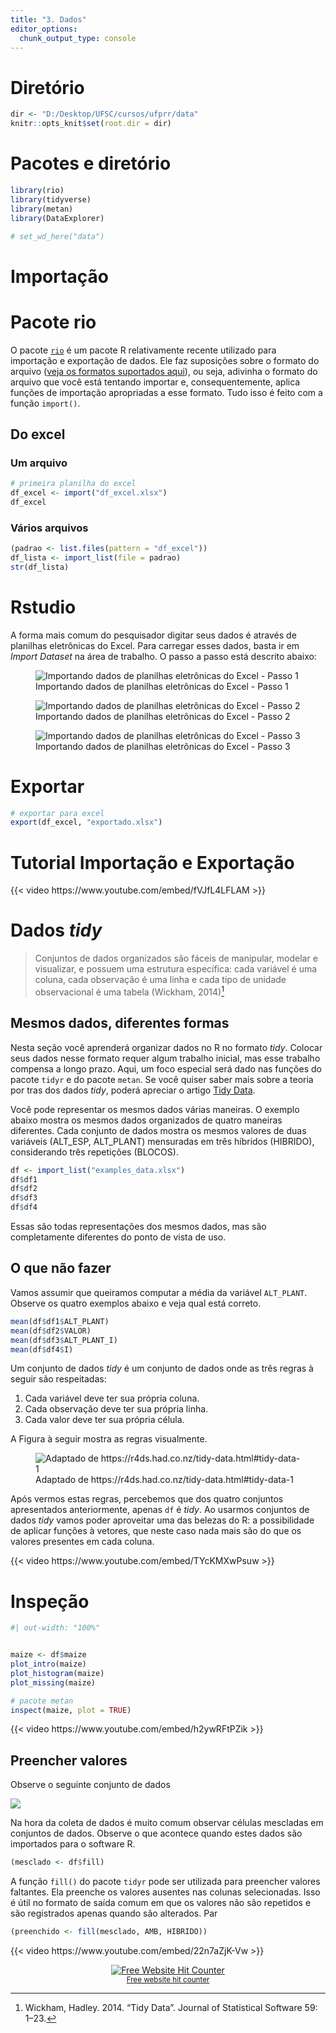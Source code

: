 ```yaml
---
title: "3. Dados"
editor_options: 
  chunk_output_type: console
---
```



# Diretório

```r
dir <- "D:/Desktop/UFSC/cursos/ufprr/data"
knitr::opts_knit$set(root.dir = dir)
```

# Pacotes e diretório

```r
library(rio)
library(tidyverse)
library(metan)
library(DataExplorer)

# set_wd_here("data")
```


# Importação
# Pacote rio

O pacote [`rio`](https://cran.r-project.org/web/packages/rio/index.html) é um pacote R relativamente recente utilizado para importação e exportação de dados. Ele faz suposições sobre o formato do arquivo ([veja os formatos suportados aqui](https://www.rdocumentation.org/packages/rio/versions/0.5.29)), ou seja, adivinha o formato do arquivo que você está tentando importar e, consequentemente, aplica funções de importação apropriadas a esse formato. Tudo isso é feito com a função `import()`.

## Do excel

### Um arquivo

```r
# primeira planilha do excel
df_excel <- import("df_excel.xlsx")
df_excel


```

### Vários arquivos

```r
(padrao <- list.files(pattern = "df_excel"))
df_lista <- import_list(file = padrao)
str(df_lista)

```


# Rstudio

A forma mais comum do pesquisador digitar seus dados é através de planilhas eletrônicas do Excel. Para carregar esses dados, basta ir em *Import Dataset* na área de trabalho. O passo a passo está descrito abaixo:

![Importando dados de planilhas eletrônicas do Excel - Passo 1](figs/Import.png)

![Importando dados de planilhas eletrônicas do Excel - Passo 2](figs/Import1.png)

![Importando dados de planilhas eletrônicas do Excel - Passo 3](figs/Import2.png)



# Exportar

```r
# exportar para excel
export(df_excel, "exportado.xlsx")

```

# Tutorial Importação e Exportação

{{< video https://www.youtube.com/embed/fVJfL4LFLAM >}}


# Dados *tidy*

> Conjuntos de dados organizados são fáceis de manipular, modelar e visualizar, e possuem uma estrutura específica: cada variável é uma coluna, cada observação é uma linha e cada tipo de unidade observacional é uma tabela (Wickham, 2014)[^1]

[^1]: Wickham, Hadley. 2014. "Tidy Data". Journal of Statistical Software 59: 1--23.

## Mesmos dados, diferentes formas

Nesta seção você aprenderá organizar dados no R no formato *tidy*. Colocar seus dados nesse formato requer algum trabalho inicial, mas esse trabalho compensa a longo prazo. Aqui, um foco especial será dado nas funções do pacote `tidyr` e do pacote `metan`. Se você quiser saber mais sobre a teoria por tras dos dados *tidy*, poderá apreciar o artigo [Tidy Data](https://www.jstatsoft.org/article/view/v059i10).

Você pode representar os mesmos dados várias maneiras. O exemplo abaixo mostra os mesmos dados organizados de quatro maneiras diferentes. Cada conjunto de dados mostra os mesmos valores de duas variáveis (ALT_ESP, ALT_PLANT) mensuradas em três híbridos (HIBRIDO), considerando três repetições (BLOCOS).

```r
df <- import_list("examples_data.xlsx")
df$df1
df$df2
df$df3
df$df4
```


Essas são todas representações dos mesmos dados, mas são completamente diferentes do ponto de vista de uso.

::: callout-warning
## O que não fazer

Vamos assumir que queiramos computar a média da variável `ALT_PLANT`. Observe os quatro exemplos abaixo e veja qual está correto.

```r
mean(df$df1$ALT_PLANT)
mean(df$df2$VALOR)
mean(df$df3$ALT_PLANT_I)
mean(df$df4$I)
```
:::

Um conjunto de dados *tidy* é um conjunto de dados onde as três regras à seguir são respeitadas:

1.  Cada variável deve ter sua própria coluna.
2.  Cada observação deve ter sua própria linha.
3.  Cada valor deve ter sua própria célula.

A Figura à seguir mostra as regras visualmente.

![Adaptado de https://r4ds.had.co.nz/tidy-data.html#tidy-data-1](figs/tidy.png)

Após vermos estas regras, percebemos que dos quatro conjuntos apresentados anteriormente, apenas `df` é *tidy*. Ao usarmos conjuntos de dados *tidy* vamos poder aproveitar uma das belezas do R: a possibilidade de aplicar funções à vetores, que neste caso nada mais são do que os valores presentes em cada coluna.

{{< video https://www.youtube.com/embed/TYcKMXwPsuw >}}



# Inspeção

```r
#| out-width: "100%"


maize <- df$maize
plot_intro(maize)
plot_histogram(maize)
plot_missing(maize)

# pacote metan
inspect(maize, plot = TRUE)

```

{{< video https://www.youtube.com/embed/h2ywRFtPZik >}}




## Preencher valores

Observe o seguinte conjunto de dados

![](figs/fill.png)

Na hora da coleta de dados é muito comum observar células mescladas em conjuntos de dados. Observe o que acontece quando estes dados são importados para o software R.

```r
(mesclado <- df$fill)

```

A função `fill()` do pacote `tidyr` pode ser utilizada para preencher valores faltantes. Ela preenche os valores ausentes nas colunas selecionadas. Isso é útil no formato de saída comum em que os valores não são repetidos e são registrados apenas quando são alterados. Par

```r
(preenchido <- fill(mesclado, AMB, HIBRIDO))
```

{{< video https://www.youtube.com/embed/22n7aZjK-Vw >}}
```{=html}

<div align='center'><a href='https://www.free-website-hit-counter.com'><img src='https://www.free-website-hit-counter.com/c.php?d=9&id=141635&s=2' border='0' alt='Free Website Hit Counter'></a><br / ><small><a href='https://www.free-website-hit-counter.com' title="Free Website Hit Counter">Free website hit counter</a></small></div>
```
